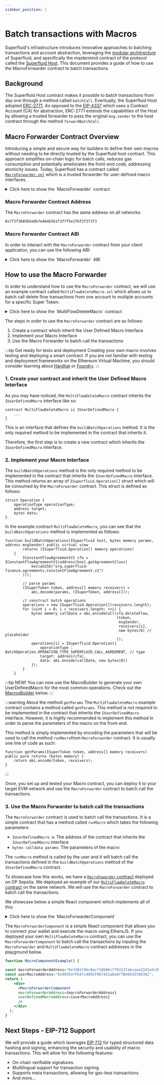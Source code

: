 ```yaml
---
sidebar_position: 1
---
```




# Batch transactions with Macros

Superfluid's infrastructure introduces innovative approaches to batching transactions and account abstraction,
leveraging the [modular architrecture](/docs/technical-reference/Architecture) of Superfluid,
and specifically the mastermind contract of the protocol called the [Superfluid Host](/docs/concepts/advanced-topics/superfluid-host).
This document provides a guide of how to use the MacroForwarder contract to batch transactions.

## Background

The Superfluid Host contract makes it possible to batch transactions from day one through a method called `batchCall`.
Eventually, the Superfluid Host adopted [ERC-2771](https://eips.ethereum.org/EIPS/eip-2771). As opposed to the [EIP-4337](https://ethereum.org/en/roadmap/account-abstraction)
which uses a Contract Account (CA) for abstraction, ERC-2771
extends the capabilities of the Host by allowing a trusted forwarder to pass the original `msg.sender` to the host contract through the method `forwardBatchCall`.


## Macro Forwarder Contract Overview

Introducing a simple and secure way for builders to define their own macros without needing to be directly trusted by the Superfluid host contract.
This approach simplifies on-chain logic for batch calls, reduces gas consumption and potentially ameliorates the front-end code, addressing atomicity issues.
Today, Superfluid has a contract called [`MacroForwarder.sol`](https://github.com/superfluid-finance/protocol-monorepo/blob/dev/packages/ethereum-contracts/contracts/utils/MacroForwarder.sol)
 which is a trusted forwarder for user-defined macro interfaces.

<div>
<details>
<summary>Click here to show the `MacroForwarder` contract</summary>
<p>

<CodeBlock language="solidity">{MacroForwarder}</CodeBlock>

</p>
</details>
</div>

### Macro Forwarder Contract Address

The `MacroForwarder` contract has the same address on all networks:

```bash
0x7f2f3685b5e0b7e4b4b5b1f3f7f5e1f6f3f3f3f3
```

### Macro Forwarder Contract ABI

In order to interact with the `MacroForwarder` contract from your client application, you can use the following ABI:

<div>
<details>
<summary>Click here to show the `MacroForwarder` ABI</summary>
<p>

<CodeBlock language="json">{MacroForwarderABI}</CodeBlock>

</p>
</details>
</div>


## How to use the Macro Forwarder

In order to understand how to use the `MacroForwarder` contract,
we will use an example contract called `MultiFlowDeleteMacro.sol` which allows us to batch call delete flow transactions from one account to multiple accounts for a specific Super Token:

<div>
<details>
<summary>Click here to show the `MultiFlowDeleteMacro` contract</summary>
<p>
<CodeBlock language="solidity">{MultiFlowDeleteMacro}</CodeBlock>
</p>
</details>
</div>

The steps in order to use the `MacroForwarder` contract are as follows:
1. Create a contract which inherit the User Defined Macro Interface
2. Implement your Macro Interface
3. Use the Macro Forwarder to batch call the transactions

:::tip Get ready for tests and deployment
Creating your own macro involves testing and deploying a smart contract. If you are not familiar with testing and deployment frameworks on the Ethereum Virtual Machine,
you should consider learning about [Hardhat](https://hardhat.org/) or [Foundry](https://book.getfoundry.sh/).
:::


### 1. Create your contract and inherit the User Defined Macro Interface

As you may have noticed, the `MultiFlowDeleteMacro` contract inherits the `IUserDefinedMacro` interface like so:

```solidity
contract MultiFlowDeleteMacro is IUserDefinedMacro {
    ...
}
```
This is an interface that defines the `buildBatchOperations` method. It is the only required method to be implemented in the contract that inherits it.

Therefore, the first step is to create a new contract which inherits the `IUserDefinedMacro` interface.

### 2. Implement your Macro Interface

The `buildBatchOperations` method is the only required method to be implemented in the contract that inherits the `IUserDefinedMacro` interface.
This method returns an array of `ISuperfluid.Operation[]` struct which will be consumed by the `MacroForwarder` contract. This struct is defined as follows:

```solidity
struct Operation {
    operationType operationType;
    address target;
    bytes data;
}
```

In the example contract `MultiFlowDeleteMacro`, you can see that the `buildBatchOperations` method is implemented as follows:

```solidity
function buildBatchOperations(ISuperfluid host, bytes memory params, address msgSender) public virtual view
        returns (ISuperfluid.Operation[] memory operations)
    {
        IConstantFlowAgreementV1 cfa = IConstantFlowAgreementV1(address(host.getAgreementClass(
            keccak256("org.superfluid-finance.agreements.ConstantFlowAgreement.v1")
        )));

        // parse params
        (ISuperToken token, address[] memory receivers) =
            abi.decode(params, (ISuperToken, address[]));

        // construct batch operations
        operations = new ISuperfluid.Operation[](receivers.length);
        for (uint i = 0; i < receivers.length; ++i) {
            bytes memory callData = abi.encodeCall(cfa.deleteFlow,
                                                   (token,
                                                    msgSender,
                                                    receivers[i],
                                                    new bytes(0) // placeholder
                                                   ));
            operations[i] = ISuperfluid.Operation({
                operationType : BatchOperation.OPERATION_TYPE_SUPERFLUID_CALL_AGREEMENT, // type
                target: address(cfa),
                data: abi.encode(callData, new bytes(0))
            });
        }
    }

```

:::tip NEW!
You can now use the MacroBuilder to generate your own UserDefinedMacro
for the most common operations. Check out the [MacrosBuilder](#macrosbuilder) below.
:::

:::warning About the method `getParams`
The `MultiFlowDeleteMacro` example contract contains a method called `getParams`. This method is not required to be implemented in the contract that inherits the `IUserDefinedMacro` interface.
However, it is highly recommended to implement this method in order to parse the parameters of the macro on the front-end.

This method is simply implemented by encoding the parameters that will be used to call the method `runMacro`from `MacroForwarder` contract. It is usually one line of code as such:

```solidity
function getParams(ISuperToken token, address[] memory receivers) public pure returns (bytes memory) {
    return abi.encode(token, receivers);
}
```
:::

Once, you set up and tested your Macro contract, you can deploy it to your target EVM network and use the `MacroForwarder` contract to batch call the transactions.

### 3. Use the Macro Forwarder to batch call the transactions

The `MacroForwarder` contract is used to batch call the transactions. It is a simple contract that has a method called `runMacro` which takes the following parameters:

- `IUserDefinedMacro m`: The address of the contract that inherits the `IUserDefinedMacro` interface
- `bytes calldata params`: The parameters of the macro

The `runMacro` method is called by the user and it will batch call the transactions defined in the `buildBatchOperations` method of the `IUserDefinedMacro` contract.

To showcase how this works, we have a [`MacroFowarder` contract](https://sepolia-optimism.etherscan.io/address/0xfd017dbc8acf18b06cff9322fa6caae2243a5c95) deployed on OP Sepolia.
We deployed an example of our [`MultiFlowDeleteMacro` contract](https://sepolia-optimism.etherscan.io/address/0x997b37Fb47c489CF067421aEeAf7Be0543fA5362) on the same network.
We will use the `MacroForwarder` contract to batch call the transactions.

We showcase below a simple React component which implements all of this:

<div>
<details>
<summary>Click here to show the `MacroForwarderComponent`</summary>
<p>

```jsx
const MacroForwarderComponent = ({
  macroForwarderAddress,
  userDefinedMacroAddress,
}) => {
  const [walletAddress, setWalletAddress] = useState("");
  const [superToken, setSuperToken] = useState("");
  const [receivers, setReceivers] = useState("");
  const [message, setMessage] = useState("");

  // ABI for MacroForwarder contract including `runMacro`
  const macroForwarderABI = [
    //ABI for MacroForwarder contract
  ];

  // ABI for your UserDefinedMacro including `getParams`
  const iUserDefinedMacroABI = [
    //ABI for your UserDefinedMacro including `getParams`
  ];

  const connectWallet = async () => {
    if (window.ethereum) {
      try {
        const provider = new ethers.providers.Web3Provider(window.ethereum);
        await provider.send("eth_requestAccounts", []);
        const signer = provider.getSigner();
        const address = await signer.getAddress();
        setWalletAddress(address);
        console.log("Connected to MetaMask");
      } catch (error) {
        console.error("Error connecting to MetaMask", error);
        setMessage("Error connecting to MetaMask");
      }
    } else {
      console.log("Ethereum wallet is not connected or not installed.");
      setMessage("Ethereum wallet is not connected or not installed.");
    }
  };

  const executeMacro = async () => {
    try {
      if (!walletAddress) throw new Error("Wallet not connected.");
      const provider = new ethers.providers.Web3Provider(window.ethereum);
      const signer = provider.getSigner();

      const userDefinedMacroContract = new ethers.Contract(
        userDefinedMacroAddress,
        iUserDefinedMacroABI,
        signer
      );
      const receiversArray = receivers
        .split(",")
        .map((address) => address.trim());
      const params = await userDefinedMacroContract.getParams(
        superToken,
        receiversArray
      );

      const macroForwarderContract = new ethers.Contract(
        macroForwarderAddress,
        macroForwarderABI,
        signer
      );
      const tx = await macroForwarderContract.runMacro(
        userDefinedMacroAddress,
        params
      );
      await tx.wait();
      setMessage("Macro executed successfully.");
    } catch (error) {
      console.error("Error executing macro", error);
      setMessage(`Error: ${error.message}`);
    }
  };

  return (
    <div
      style={{
        textAlign: "center",
        padding: "20px",
        fontFamily: "Arial, sans-serif",
      }}
    >
      <h2>Macro Forwarder Interface</h2>
      <h3>Connect Wallet to your chosen testnet (e.g. OP Sepolia)</h3>
      {walletAddress ? (
        <p>
          Connected Wallet: <strong>{walletAddress}</strong>
        </p>
      ) : (
        <button
          onClick={connectWallet}
          style={{
            backgroundColor: "#168c1e",
            color: "white",
            padding: "10px 15px",
            borderRadius: "5px",
            border: "none",
            cursor: "pointer",
          }}
        >
          Connect Wallet
        </button>
      )}
      <div style={{ margin: "10px" }}>
        {walletAddress && (
          <>
            <div>
              <input
                type="text"
                placeholder="SuperToken Address"
                value={superToken}
                onChange={(e) => setSuperToken(e.target.value)}
                style={{ margin: "5px", padding: "5px" }}
              />
              <input
                type="text"
                placeholder="Receiver Addresses (comma separated)"
                value={receivers}
                onChange={(e) => setReceivers(e.target.value)}
                style={{ margin: "5px", padding: "5px" }}
              />
            </div>
            <button onClick={executeMacro} style={{ margin: "10px" }}>
              Execute Macro
            </button>
            <p style={{ marginTop: "20px" }}>{message}</p>
          </>
        )}
      </div>
    </div>
  );
};

```

</p>
</details>
</div>

The `MacroForwarderComponent` is a simple React component that allows you to connect your wallet and execute the macro using EthersJS.
If you deployed your own `MultiFlowDeleteMacro` contract, you can use the `MacroForwarderComponent` to batch call the transactions by inputing
the `MacroForwarder` and `MultiFlowDeleteMacro` contract addresses in the playground below.

```jsx live
function MacroComponentExample() {

const macroForwarderAddress="0xfd017dbc8acf18b06cff9322fa6caae2243a5c95";
const userMacroAddress="0x997b37Fb47c489CF067421aEeAf7Be0543fA5362";
return (
    <div>
      <MacroForwarderComponent
      macroForwarderAddress={macroForwarderAddress}
      userDefinedMacroAddress={userMacroAddress}
      />
    </div>
  );
}
```

## Next Steps - EIP-712 Support

We will provide a guide which laverages [EIP-712](https://eips.ethereum.org/EIPS/eip-712) for typed structured data hashing and signing, enhancing the security and usability of macro transactions.
This will allow for the following features:

- On-chain verifiable signatures.
- Multilingual support for transaction signing.
- Supports meta transactions, allowing for gas-less transactions.
- And more...